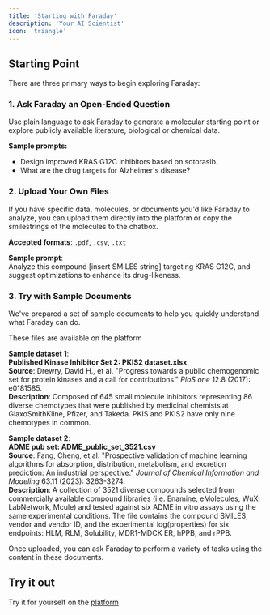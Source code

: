 ```yaml
---
title: 'Starting with Faraday'
description: 'Your AI Scientist'
icon: 'triangle'
---
```


## Starting Point

There are three primary ways to begin exploring Faraday:

### 1. Ask Faraday an Open-Ended Question

Use plain language to ask Faraday to generate a molecular starting point or explore publicly available literature, biological or chemical data.

**Sample prompts:**

- Design improved KRAS G12C inhibitors based on sotorasib.
- What are the drug targets for Alzheimer's disease?

### 2. Upload Your Own Files

If you have specific data, molecules, or documents you'd like Faraday to analyze, you can upload them directly into the platform or copy the smilestrings of the molecules to the chatbox.

**Accepted formats**: `.pdf`, `.csv`, `.txt`

**Sample prompt**:  
Analyze this compound [insert SMILES string] targeting KRAS G12C, and suggest optimizations to enhance its drug-likeness.

### 3. Try with Sample Documents

We've prepared a set of sample documents to help you quickly understand what Faraday can do.

<Note>These files are available on the platform</Note>

**Sample dataset 1**:  
**Published Kinase Inhibitor Set 2: PKIS2 dataset.xlsx**  
**Source**: Drewry, David H., et al. "Progress towards a public chemogenomic set for protein kinases and a call for contributions." *PloS one* 12.8 (2017): e0181585.  
**Description**: Composed of 645 small molecule inhibitors representing 86 diverse chemotypes that were published by medicinal chemists at GlaxoSmithKline, Pfizer, and Takeda. PKIS and PKIS2 have only nine chemotypes in common.

**Sample dataset 2**:  
**ADME pub set: ADME_public_set_3521.csv**  
**Source**: Fang, Cheng, et al. "Prospective validation of machine learning algorithms for absorption, distribution, metabolism, and excretion prediction: An industrial perspective." *Journal of Chemical Information and Modeling* 63.11 (2023): 3263-3274.  
**Description**: A collection of 3521 diverse compounds selected from commercially available compound libraries (i.e. Enamine, eMolecules, WuXi LabNetwork, Mcule) and tested against six ADME in vitro assays using the same experimental conditions. The file contains the compound SMILES, vendor and vendor ID, and the experimental log(properties) for six endpoints: HLM, RLM, Solubility, MDR1-MDCK ER, hPPB, and rPPB.

Once uploaded, you can ask Faraday to perform a variety of tasks using the content in these documents.



## Try it out

<Check>Try it for yourself on the [platform](https://platform.ascentbio.xyz/)</Check>
